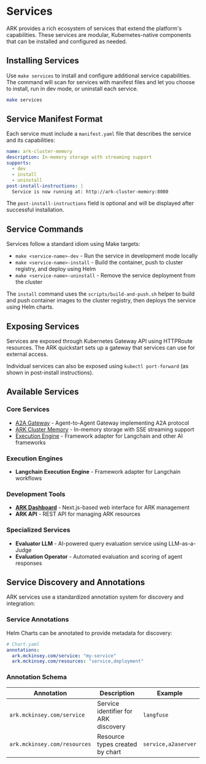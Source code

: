 # Services

ARK provides a rich ecosystem of services that extend the platform's capabilities. These services are modular, Kubernetes-native components that can be installed and configured as needed.

## Installing Services

Use `make services` to install and configure additional service capabilities. The command will scan for services with manifest files and let you choose to install, run in dev mode, or uninstall each service.

```bash
make services
```

## Service Manifest Format

Each service must include a `manifest.yaml` file that describes the service and its capabilities:

```yaml
name: ark-cluster-memory
description: In-memory storage with streaming support
supports:
  - dev
  - install
  - uninstall
post-install-instructions: |
  Service is now running at: http://ark-cluster-memory:8080
```

The `post-install-instructions` field is optional and will be displayed after successful installation.

## Service Commands

Services follow a standard idiom using Make targets:

- `make <service-name>-dev` - Run the service in development mode locally
- `make <service-name>-install` - Build the container, push to cluster registry, and deploy using Helm
- `make <service-name>-uninstall` - Remove the service deployment from the cluster

The `install` command uses the `scripts/build-and-push.sh` helper to build and push container images to the cluster registry, then deploys the service using Helm charts.

## Exposing Services

Services are exposed through Kubernetes Gateway API using HTTPRoute resources. The ARK quickstart sets up a gateway that services can use for external access.

Individual services can also be exposed using `kubectl port-forward` (as shown in post-install instructions).

## Available Services

### Core Services

- [A2A Gateway](/developer-guide/a2a-server) - Agent-to-Agent Gateway implementing A2A protocol
- [ARK Cluster Memory](/developer-guide/services/ark-cluster-memory) - In-memory storage with SSE streaming support
- [Execution Engine](/developer-guide/langchain-execution-engine) - Framework adapter for Langchain and other AI frameworks

### Execution Engines
- **Langchain Execution Engine** - Framework adapter for Langchain workflows

### Development Tools
- **[ARK Dashboard](/developer-guide/ark-dashboard)** - Next.js-based web interface for ARK management
- **ARK API** - REST API for managing ARK resources

### Specialized Services
- **Evaluator LLM** - AI-powered query evaluation service using LLM-as-a-Judge
- **Evaluation Operator** - Automated evaluation and scoring of agent responses  

## Service Discovery and Annotations

ARK services use a standardized annotation system for discovery and integration:

### Service Annotations

Helm Charts can be annotated to provide metadata for discovery:

```yaml
# Chart.yaml
annotations:
  ark.mckinsey.com/service: "my-service"
  ark.mckinsey.com/resources: "service,deployment"
```

### Annotation Schema

| Annotation | Description | Example |
|------------|-------------|---------|
| `ark.mckinsey.com/service` | Service identifier for ARK discovery | `langfuse` |
| `ark.mckinsey.com/resources` | Resource types created by chart | `service,a2aserver` |
